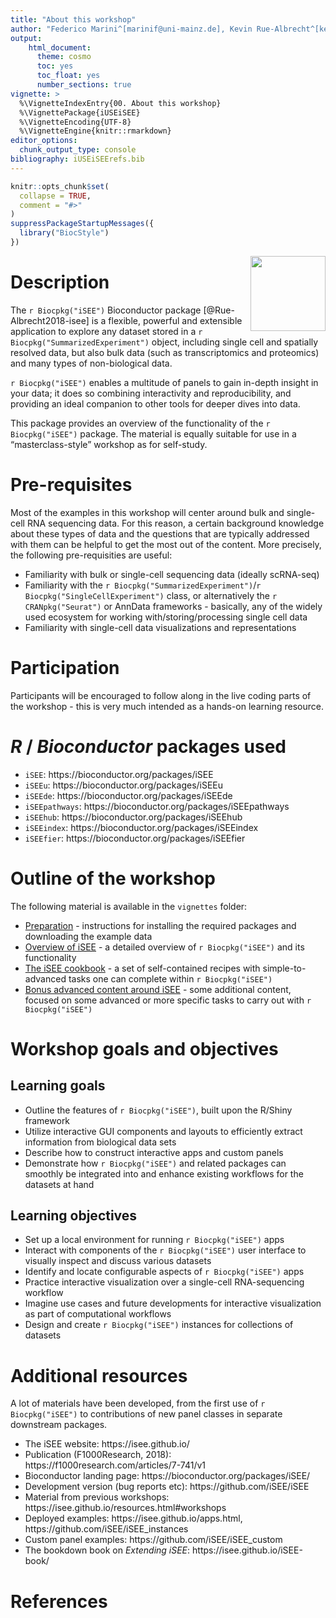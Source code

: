 ```yaml
---
title: "About this workshop"
author: "Federico Marini^[marinif@uni-mainz.de], Kevin Rue-Albrecht^[kevinrue67@gmail.com], Charlotte soneson^[charlottesoneson@gmail.com], Aaron Lun^[infinite.monkeys.with.keyboards@gmail.com], Najla Abassi^[abassina@uni-mainz.de]"
output: 
    html_document:
      theme: cosmo
      toc: yes
      toc_float: yes
      number_sections: true
vignette: >
  %\VignetteIndexEntry{00. About this workshop}
  %\VignettePackage{iUSEiSEE}
  %\VignetteEncoding{UTF-8}
  %\VignetteEngine{knitr::rmarkdown}
editor_options: 
  chunk_output_type: console
bibliography: iUSEiSEErefs.bib
---
```



```r
knitr::opts_chunk$set(
  collapse = TRUE,
  comment = "#>"
)
suppressPackageStartupMessages({
  library("BiocStyle")
})
```


<img src="iSEE.png" align="right" alt="" width="120" />

# Description

The `r Biocpkg("iSEE")` Bioconductor package [@Rue-Albrecht2018-isee] is a flexible, powerful and extensible application to explore any dataset stored in a `r Biocpkg("SummarizedExperiment")` object, including single cell and spatially resolved data, but also bulk data (such as transcriptomics and proteomics) and many types of non-biological data.

`r Biocpkg("iSEE")` enables a multitude of panels to gain in-depth insight in your data; it does so combining interactivity and reproducibility, and providing an ideal companion to other tools for deeper dives into data.

This package provides an overview of the functionality of the `r Biocpkg("iSEE")` package. 
The material is equally suitable for use in a "masterclass-style" workshop as for self-study.

# Pre-requisites

Most of the examples in this workshop will center around bulk and single-cell RNA sequencing data. 
For this reason, a certain background knowledge about these types of data and the questions that are typically addressed with them can be helpful to get the most out of the content. 
More precisely, the following pre-requisities are useful:

* Familiarity with bulk or single-cell sequencing data (ideally scRNA-seq)
* Familiarity with the `r Biocpkg("SummarizedExperiment")`/`r Biocpkg("SingleCellExperiment")` class, or alternatively the `r CRANpkg("Seurat")` or AnnData frameworks - basically, any of the widely used ecosystem for working with/storing/processing single cell data
* Familiarity with single-cell data visualizations and representations

# Participation

Participants will be encouraged to follow along in the live coding parts of the workshop - this is very much intended as a hands-on learning resource.

# _R_ / _Bioconductor_ packages used

* `iSEE`: https://bioconductor.org/packages/iSEE
* `iSEEu`: https://bioconductor.org/packages/iSEEu
* `iSEEde`: https://bioconductor.org/packages/iSEEde
* `iSEEpathways`: https://bioconductor.org/packages/iSEEpathways
* `iSEEhub`: https://bioconductor.org/packages/iSEEhub
* `iSEEindex`: https://bioconductor.org/packages/iSEEindex
* `iSEEfier`: https://bioconductor.org/packages/iSEEfier

# Outline of the workshop

The following material is available in the `vignettes` folder:

* [Preparation](01_preparation.Rmd) - instructions for installing the required packages and downloading the example data
* [Overview of iSEE](02_iSEE_overview.Rmd) - a detailed overview of `r Biocpkg("iSEE")` and its functionality
* [The iSEE cookbook](03_iSEE_quickrecipes.Rmd) - a set of self-contained recipes with simple-to-advanced tasks one can complete within `r Biocpkg("iSEE")`
* [Bonus advanced content around iSEE](04_bonus_content.Rmd) - some additional content, focused on some advanced or more specific tasks to carry out with `r Biocpkg("iSEE")`

# Workshop goals and objectives

## Learning goals

* Outline the features of `r Biocpkg("iSEE")`, built upon the R/Shiny framework
* Utilize interactive GUI components and layouts to efficiently extract information from biological data sets
* Describe how to construct interactive apps and custom panels
* Demonstrate how `r Biocpkg("iSEE")` and related packages can smoothly be integrated into and enhance existing workflows for the datasets at hand

## Learning objectives

* Set up a local environment for running `r Biocpkg("iSEE")` apps
* Interact with components of the `r Biocpkg("iSEE")` user interface to visually inspect and discuss various datasets
* Identify and locate configurable aspects of `r Biocpkg("iSEE")` apps
* Practice interactive visualization over a single-cell RNA-sequencing workflow
* Imagine use cases and future developments for interactive visualization as part of computational workflows
* Design and create `r Biocpkg("iSEE")` instances for collections of datasets

# Additional resources {#additional-resources}

A lot of materials have been developed, from the first use of `r Biocpkg("iSEE")` to contributions of new panel classes in separate downstream packages.

* The iSEE website: https://isee.github.io/
* Publication (F1000Research, 2018): https://f1000research.com/articles/7-741/v1
* Bioconductor landing page: https://bioconductor.org/packages/iSEE/
* Development version (bug reports etc): https://github.com/iSEE/iSEE
* Material from previous workshops: https://isee.github.io/resources.html#workshops
* Deployed examples: https://isee.github.io/apps.html, https://github.com/iSEE/iSEE_instances
* Custom panel examples: https://github.com/iSEE/iSEE_custom
* The bookdown book on _Extending iSEE_: https://isee.github.io/iSEE-book/

# References {-}
